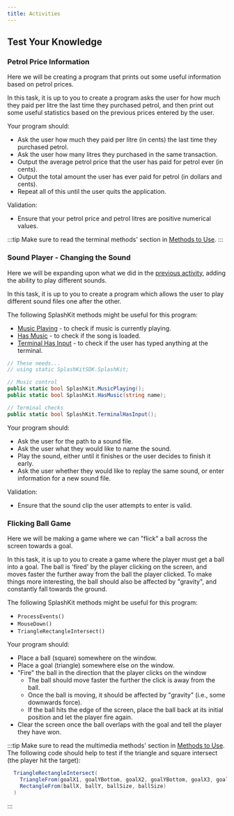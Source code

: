 ```yaml
---
title: Activities
---
```


## Test Your Knowledge

### Petrol Price Information

<div class="not-content">
  <YouTube id="GwUgW0EKN5w" params="fs=1&modestbranding=1&rel=0&autoplay=1"/>
</div>

Here we will be creating a program that prints out some useful information based on petrol prices.

In this task, it is up to you to create a program asks the user for how much they paid per litre the last time they purchased petrol, and then print out some useful statistics based on the previous prices entered by the user.

Your program should:

- Ask the user how much they paid per litre (in cents) the last time they purchased petrol.
- Ask the user how many litres they purchased in the same transaction.
- Output the average petrol price that the user has paid for petrol ever (in cents).
- Output the total amount the user has ever paid for petrol (in dollars and cents).
- Repeat all of this until the user quits the application.

Validation:

- Ensure that your petrol price and petrol litres are positive numerical values.

:::tip
Make sure to read the terminal methods' section in [Methods to Use](/book/part-1-instructions/3-control-flow/1-concepts/09-00-methods).
:::

### Sound Player - Changing the Sound

<div class="not-content">
  <YouTube id="cLL__hy7iiM" params="fs=1&modestbranding=1&rel=0&autoplay=1"/>
</div>

Here we will be expanding upon what we did in the [previous activity](../1-sequence-and-data/4-activities#sound-player), adding the ability to play different sounds.

In this task, it is up to you to create a program which allows the user to play different sound files one after the other.

The following SplashKit methods might be useful for this program:

- [Music Playing](https://splashkit.io/api/audio/#music-playing) - to check if music is currently playing.
- [Has Music](https://splashkit.io/api/audio/#has-music) - to check if the song is loaded.
- [Terminal Has Input](https://splashkit.io/api/terminal/#terminal-has-input) - to check if the user has typed anything at the terminal.

```cs
// These needs...
// using static SplashKitSDK.SplashKit;

// Music control
public static bool SplashKit.MusicPlaying();
public static bool SplashKit.HasMusic(string name);

// Terminal checks
public static bool SplashKit.TerminalHasInput();
```

Your program should:

- Ask the user for the path to a sound file.
- Ask the user what they would like to name the sound.
- Play the sound, either until it finishes or the user decides to finish it early.
- Ask the user whether they would like to replay the same sound, or enter information for a new sound file.

Validation:

- Ensure that the sound clip the user attempts to enter is valid.

### Flicking Ball Game

<div class="not-content">
  <YouTube id="cQQZgORGUPI" params="fs=1&modestbranding=1&rel=0&autoplay=1"/>
</div>

Here we will be making a game where we can "flick" a ball across the screen towards a goal.

In this task, it is up to you to create a game where the player must get a ball into a goal.
The ball is 'fired' by the player clicking on the screen, and moves faster the further away from the ball the player clicked.
To make things more interesting, the ball should also be affected by "gravity", and constantly fall towards the ground.

The following SplashKit methods might be useful for this program:

- `ProcessEvents()`
- `MouseDown()`
- `TriangleRectangleIntersect()`

Your program should:

- Place a ball (square) somewhere on the window.
- Place a goal (triangle) somewhere else on the window.
- "Fire" the ball in the direction that the player clicks on the window
  - The ball should move faster the further the click is away from the ball.
  - Once the ball is moving, it should be affected by "gravity" (i.e., some downwards force).
  - If the ball hits the edge of the screen, place the ball back at its initial position and let the player fire again.
- Clear the screen once the ball overlaps with the goal and tell the player they have won.

:::tip
Make sure to read the multimedia methods' section in [Methods to Use](/book/part-1-instructions/3-control-flow/1-concepts/09-00-methods). The following code should help to test if the triangle and square intersect (the player hit the target):

```cs
  TriangleRectangleIntersect(
    TriangleFrom(goalX1, goalYBottom, goalX2, goalYBottom, goalX3, goalYTop), 
    RectangleFrom(ballX, ballY, ballSize, ballSize)
  )
```

:::
